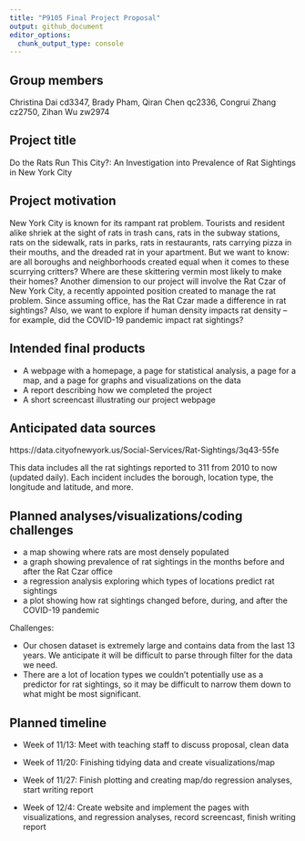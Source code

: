 ```yaml
---
title: "P9105 Final Project Proposal"
output: github_document
editor_options: 
  chunk_output_type: console
---
```


## Group members
Christina Dai cd3347, Brady Pham, Qiran Chen qc2336, Congrui Zhang cz2750, Zihan Wu zw2974

## Project title
Do the Rats Run This City?: An Investigation into Prevalence of Rat Sightings in New York City

## Project motivation
New York City is known for its rampant rat problem. Tourists and resident alike shriek at the sight of rats in trash cans, rats in the subway stations, rats on the sidewalk, rats in parks, rats in restaurants, rats carrying pizza in their mouths, and the dreaded rat in your apartment. But we want to know: are all boroughs and neighborhoods created equal when it comes to these scurrying critters? Where are these skittering vermin most likely to make their homes? Another dimension to our project will involve the Rat Czar of New York City, a recently appointed position created to manage the rat problem. Since assuming office, has the Rat Czar made a difference in rat sightings? Also, we want to explore if human density impacts rat density – for example, did the COVID-19 pandemic impact rat sightings?

## Intended final products
  * A webpage with a homepage, a page for statistical analysis, a page for a map, and a page for graphs and visualizations on the data
  * A report describing how we completed the project
  * A short screencast illustrating our project webpage
  
## Anticipated data sources
https://data.cityofnewyork.us/Social-Services/Rat-Sightings/3q43-55fe 

This data includes all the rat sightings reported to 311 from 2010 to now (updated daily). Each incident includes the borough, location type, the longitude and latitude, and more.

## Planned analyses/visualizations/coding challenges
  * a map showing where rats are most densely populated
  * a graph showing prevalence of rat sightings in the months before and after the Rat Czar office
  * a regression analysis exploring which types of locations predict rat sightings
  * a plot showing how rat sightings changed before, during, and after the COVID-19 pandemic

Challenges:
  
  * Our chosen dataset is extremely large and contains data from the last 13 years. We anticipate it will be difficult to parse through filter for the data we need.
  * There are a lot of location types we couldn’t potentially use as a predictor for rat sightings, so it may be difficult to narrow them down to what might be most significant.

  
## Planned timeline
  * Week of 11/13: Meet with teaching staff to discuss proposal, clean data

  * Week of 11/20: Finishing tidying data and create visualizations/map

  * Week of 11/27: Finish plotting and creating map/do regression analyses, start writing report

  * Week of 12/4: Create website and implement the pages with visualizations, and regression analyses, record screencast, finish writing report











